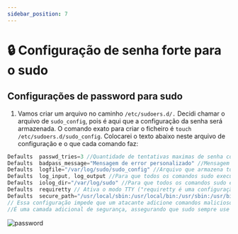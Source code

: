 ```yaml
---
sidebar_position: 7
---
```


# 🔒 Configuração de senha forte para o sudo

## Configurações de password para sudo

1. Vamos criar um arquivo no caminho `/etc/sudoers.d/.` Decidi chamar o arquivo de `sudo_config`, pois é aqui que a configuração da senha será armazenada. O comando exato para criar o ficheiro é `touch /etc/sudoers.d/sudo_config`.
Colocarei o texto abaixo neste arquivo de configuração e o que cada comando faz:

```js
Defaults  passwd_tries=3 //Quantidade de tentativas maximas de senha colocada errada
Defaults  badpass_message="Mensagem de error personalizado" //Mensagem para caso coloque a senha incorreta
Defaults  logfile="/var/log/sudo/sudo_config" //Arquivo que armazena todos os comando sudo
Defaults  log_input, log_output //Para que todos os comandos sudo executados sejam arquivados no diretório especificado
Defaults  iolog_dir="/var/log/sudo" //Para que todos os comandos sudo executados sejam arquivados no diretório especificado
Defaults  requiretty // Ativa o modo TTY ("requiretty é uma configuração que exige um terminal ativo para executar sudo, bloqueando o uso de sudo em scripts e sessões automáticas quando ninguém está presente.")
Defaults  secure_path="/usr/local/sbin:/usr/local/bin:/usr/sbin:/usr/bin:/sbin:/bin:/snap/bin"
// Essa configuração impede que um atacante adicione comandos maliciosos em diretórios customizados no PATH do usuário para serem executados com sudo.
//É uma camada adicional de segurança, assegurando que sudo sempre use apenas comandos de locais reconhecidos pelo sistema.
```

![password](./img/passcf.png)




